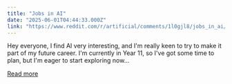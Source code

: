 ```yaml
---
title: "Jobs in AI"
date: "2025-06-01T04:44:33.000Z"
link: "https://www.reddit.com/r/artificial/comments/1l0gjl8/jobs_in_ai/"
---
```


Hey everyone,
 I find AI very interesting, and I'm really keen to try to make it part of my future career. I'm currently in Year 11, so I've got some time to plan, but I'm eager to start exploring now...

[Read more](https://www.reddit.com/r/artificial/comments/1l0gjl8/jobs_in_ai/)
